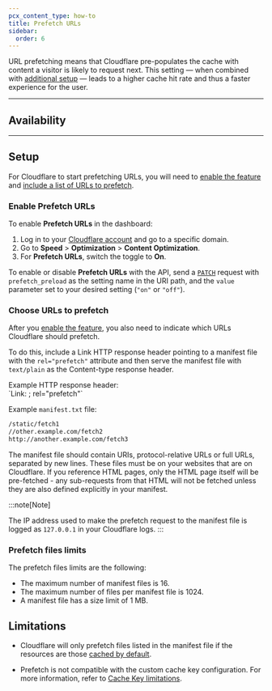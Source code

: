 ```yaml
---
pcx_content_type: how-to
title: Prefetch URLs
sidebar:
  order: 6
---
```



URL prefetching means that Cloudflare pre-populates the cache with content a visitor is likely to request next. This setting — when combined with [additional setup](#setup) — leads to a higher cache hit rate and thus a faster experience for the user.

---

## Availability

<FeatureTable id="speed.prefetch_urls" />

---

## Setup

For Cloudflare to start prefetching URLs, you will need to [enable the feature](#enable-prefetch-urls) and [include a list of URLs to prefetch](#choose-urls-to-prefetch).

### Enable Prefetch URLs

<Tabs syncKey="dashPlusAPI"> <TabItem label="Dashboard">

To enable **Prefetch URLs** in the dashboard:

1. Log in to your [Cloudflare account](https://dash.cloudflare.com) and go to a specific domain.
2. Go to **Speed** > **Optimization** > **Content Optimization**.
3. For **Prefetch URLs**, switch the toggle to **On**.

</TabItem> <TabItem label="API">

To enable or disable **Prefetch URLs** with the API, send a [`PATCH`](/api/operations/zone-settings-edit-single-setting) request with `prefetch_preload` as the setting name in the URI path, and the `value` parameter set to your desired setting (`"on"` or `"off"`).

</TabItem> </Tabs>

### Choose URLs to prefetch

After you [enable the feature](#enable-prefetch-urls), you also need to indicate which URLs Cloudflare should prefetch.

To do this, include a Link HTTP response header pointing to a manifest file with the `rel="prefetch"` attribute and then serve the manifest file with `text/plain` as the Content-type response header.

<Example>
Example HTTP response header:<br/>
`Link: <http://www.example.com/manifest.txt>; rel="prefetch"`

Example `manifest.txt` file:

```txt
/static/fetch1
//other.example.com/fetch2
http://another.example.com/fetch3
```

</Example>

The manifest file should contain URIs, protocol-relative URLs or full URLs, separated by new lines. These files must be on your websites that are on Cloudflare. If you reference HTML pages, only the HTML page itself will be pre-fetched - any sub-requests from that HTML will not be fetched unless they are also defined explicitly in your manifest.

:::note[Note]

The IP address used to make the prefetch request to the manifest file is logged as `127.0.0.1` in your Cloudflare logs.
:::

### Prefetch files limits

The prefetch files limits are the following:

- The maximum number of manifest files is 16.
- The maximum number of files per manifest file is 1024.
- A manifest file has a size limit of 1 MB.

## Limitations

- Cloudflare will only prefetch files listed in the manifest file if the resources are those [cached by default](/cache/concepts/default-cache-behavior/#default-cached-file-extensions).

- Prefetch is not compatible with the custom cache key configuration. For more information, refer to [Cache Key limitations](/cache/how-to/cache-keys/#limitations).
